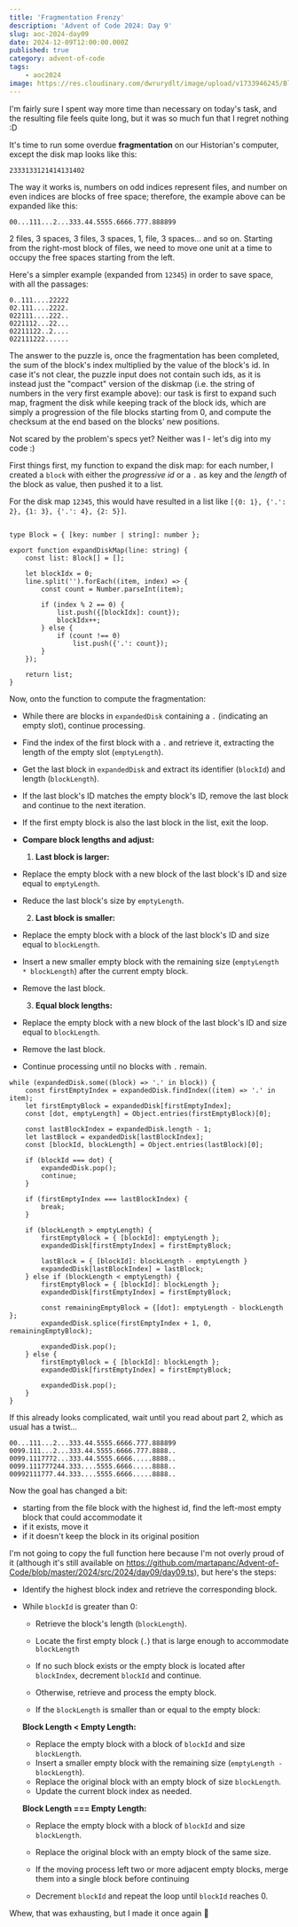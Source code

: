 ```yaml
---
title: 'Fragmentation Frenzy'
description: 'Advent of Code 2024: Day 9'
slug: aoc-2024-day09
date: 2024-12-09T12:00:00.000Z
published: true
category: advent-of-code
tags:
    - aoc2024
image: https://res.cloudinary.com/dwrurydlt/image/upload/v1733946245/Blog/2024-day-9_s6djwd.webp
---
```


I'm fairly sure I spent way more time than necessary on today's task, and the resulting file feels quite long, but it was so much fun that I regret nothing :D

It's time to run some overdue **fragmentation** on our Historian's computer, except the disk map looks like this:

```
2333133121414131402
```

The way it works is, numbers on odd indices represent files, and number on even indices are blocks of free space; therefore, the example above can be expanded like this:

```
00...111...2...333.44.5555.6666.777.888899
```

2 files, 3 spaces, 3 files, 3 spaces, 1, file, 3 spaces… and so on.
Starting from the right-most block of files, we need to move one unit at a time to occupy the free spaces starting from the left.

Here's a simpler example (expanded from `12345`) in order to save space, with all the passages:

```
0..111....22222
02.111....2222.
022111....222..
0221112...22...
02211122..2....
022111222......
```

The answer to the puzzle is, once the fragmentation has been completed, the sum of the block's index multiplied by the value of the block's id. In case it's not clear, the puzzle input does not contain such ids, as it is instead just the "compact" version of the diskmap (i.e. the string of numbers in the very first example above): our task is first to expand such map, fragment the disk while keeping track of the block ids, which are simply a progression of the file blocks starting from 0, and compute the checksum at the end based on the blocks' new positions.

Not scared by the problem's specs yet? Neither was I - let's dig into my code :)

First things first, my function to expand the disk map: for each number, I created a `block` with either the _progressive id_ or a `.` as key and the _length_ of the block as value, then pushed it to a list.

For the disk map `12345`, this would have resulted in a list like `[{0: 1}, {'.': 2}, {1: 3}, {'.': 4}, {2: 5}]`.

```

type Block = { [key: number | string]: number };

export function expandDiskMap(line: string) {
    const list: Block[] = [];

    let blockIdx = 0;
    line.split('').forEach((item, index) => {
        const count = Number.parseInt(item);

        if (index % 2 == 0) {
            list.push({[blockIdx]: count});
            blockIdx++;
        } else {
            if (count !== 0)
                list.push({'.': count});
        }
    });

    return list;
}
```

Now, onto the function to compute the fragmentation:

- While there are blocks in `expandedDisk` containing a `.` (indicating an empty slot), continue processing.

- Find the index of the first block with a `.` and retrieve it, extracting the length of the empty slot (`emptyLength`).

- Get the last block in `expandedDisk` and extract its identifier (`blockId`) and length (`blockLength`).

- If the last block's ID matches the empty block's ID, remove the last block and continue to the next iteration.

- If the first empty block is also the last block in the list, exit the loop.

- **Compare block lengths and adjust:**

    1. **Last block is larger:**

- Replace the empty block with a new block of the last block's ID and size equal to `emptyLength`.
- Reduce the last block's size by `emptyLength`.

    2. **Last block is smaller:**

- Replace the empty block with a block of the last block's ID and size equal to `blockLength`.
- Insert a new smaller empty block with the remaining size (`emptyLength  * blockLength`) after the current empty block.
- Remove the last block.

    3. **Equal block lengths:**

- Replace the empty block with a new block of the last block's ID and size equal to `blockLength`.
- Remove the last block.

- Continue processing until no blocks with `.` remain.

```
while (expandedDisk.some((block) => '.' in block)) {
    const firstEmptyIndex = expandedDisk.findIndex((item) => '.' in item);
    let firstEmptyBlock = expandedDisk[firstEmptyIndex];
    const [dot, emptyLength] = Object.entries(firstEmptyBlock)[0];

    const lastBlockIndex = expandedDisk.length - 1;
    let lastBlock = expandedDisk[lastBlockIndex];
    const [blockId, blockLength] = Object.entries(lastBlock)[0];

    if (blockId === dot) {
        expandedDisk.pop();
        continue;
    }

    if (firstEmptyIndex === lastBlockIndex) {
        break;
    }

    if (blockLength > emptyLength) {
        firstEmptyBlock = { [blockId]: emptyLength };
        expandedDisk[firstEmptyIndex] = firstEmptyBlock;

        lastBlock = { [blockId]: blockLength - emptyLength }
        expandedDisk[lastBlockIndex] = lastBlock;
    } else if (blockLength < emptyLength) {
        firstEmptyBlock = { [blockId]: blockLength };
        expandedDisk[firstEmptyIndex] = firstEmptyBlock;

        const remainingEmptyBlock = {[dot]: emptyLength - blockLength };
        expandedDisk.splice(firstEmptyIndex + 1, 0, remainingEmptyBlock);

        expandedDisk.pop();
    } else {
        firstEmptyBlock = { [blockId]: blockLength };
        expandedDisk[firstEmptyIndex] = firstEmptyBlock;

        expandedDisk.pop();
    }
}
```

If this already looks complicated, wait until you read about part 2, which as usual has a twist…

```
00...111...2...333.44.5555.6666.777.888899
0099.111...2...333.44.5555.6666.777.8888..
0099.1117772...333.44.5555.6666.....8888..
0099.111777244.333....5555.6666.....8888..
00992111777.44.333....5555.6666.....8888..
```

Now the goal has changed a bit:

- starting from the file block with the highest id, find the left-most empty block that could accommodate it
- if it exists, move it
- if it doesn't keep the block in its original position

I'm not going to copy the full function here because I'm not overly proud of it (although it's still available on https://github.com/martapanc/Advent-of-Code/blob/master/2024/src/2024/day09/day09.ts), but here's the steps:

- Identify the highest block index and retrieve the corresponding block.

- While `blockId` is greater than 0:

    - Retrieve the block's length (`blockLength`).
    - Locate the first empty block (`.`) that is large enough to accommodate `blockLength`

    - If no such block exists or the empty block is located after `blockIndex`, decrement `blockId` and continue.

    - Otherwise, retrieve and process the empty block.

    - If the `blockLength` is smaller than or equal to the empty block:

    **Block Length < Empty Length:**

    - Replace the empty block with a block of `blockId` and size `blockLength`.
    - Insert a smaller empty block with the remaining size (`emptyLength - blockLength`).
    - Replace the original block with an empty block of size `blockLength`.
    - Update the current block index as needed.

    **Block Length === Empty Length:**

    - Replace the empty block with a block of `blockId` and size `blockLength`.
    - Replace the original block with an empty block of the same size.

    - If the moving process left two or more adjacent empty blocks, merge them into a single block before continuing

    - Decrement `blockId` and repeat the loop until `blockId` reaches 0.

Whew, that was exhausting, but I made it once again 🤩
